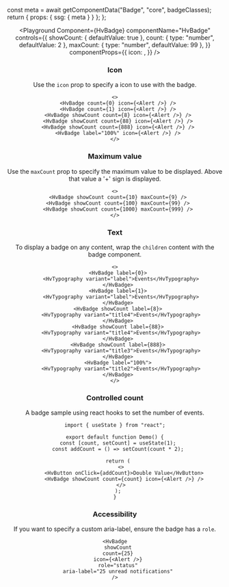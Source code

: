 

  const meta = await getComponentData("Badge", "core", badgeClasses);
  return { props: { ssg: { meta } } };
};

<Header />

<Playground
  Component={HvBadge}
  componentName="HvBadge"
  controls={{
    showCount: { defaultValue: true },
    count: { type: "number", defaultValue: 2 },
    maxCount: { type: "number", defaultValue: 99 },
  }}
  componentProps={{
    icon: <Alert />,
  }}
/>

### Icon

Use the `icon` prop to specify a icon to use with the badge.

```tsx live
<>
  <HvBadge count={0} icon={<Alert />} />
  <HvBadge count={1} icon={<Alert />} />
  <HvBadge showCount count={8} icon={<Alert />} />
  <HvBadge showCount count={88} icon={<Alert />} />
  <HvBadge showCount count={888} icon={<Alert />} />
  <HvBadge label="100%" icon={<Alert />} />
</>
```

### Maximum value

Use the `maxCount` prop to specify the maximum value to be displayed. Above that value a '+' sign is displayed.

```tsx live
<>
  <HvBadge showCount count={10} maxCount={9} />
  <HvBadge showCount count={100} maxCount={99} />
  <HvBadge showCount count={1000} maxCount={999} />
</>
```

### Text

To display a badge on any content, wrap the `children` content with the badge component.

```tsx live
<>
  <HvBadge label={0}>
    <HvTypography variant="label">Events</HvTypography>
  </HvBadge>
  <HvBadge label={1}>
    <HvTypography variant="label">Events</HvTypography>
  </HvBadge>
  <HvBadge showCount label={8}>
    <HvTypography variant="title4">Events</HvTypography>
  </HvBadge>
  <HvBadge showCount label={88}>
    <HvTypography variant="title4">Events</HvTypography>
  </HvBadge>
  <HvBadge showCount label={888}>
    <HvTypography variant="title3">Events</HvTypography>
  </HvBadge>
  <HvBadge label="100%">
    <HvTypography variant="title2">Events</HvTypography>
  </HvBadge>
</>
```

### Controlled count

A badge sample using react hooks to set the number of events.

```tsx live
import { useState } from "react";

export default function Demo() {
  const [count, setCount] = useState(1);
  const addCount = () => setCount(count * 2);

  return (
    <>
      <HvButton onClick={addCount}>Double Value</HvButton>
      <HvBadge showCount count={count} icon={<Alert />} />
    </>
  );
}
```

### Accessibility

If you want to specify a custom aria-label, ensure the badge has a `role`.

```tsx live
<HvBadge
  showCount
  count={25}
  icon={<Alert />}
  role="status"
  aria-label="25 unread notifications"
/>
```
